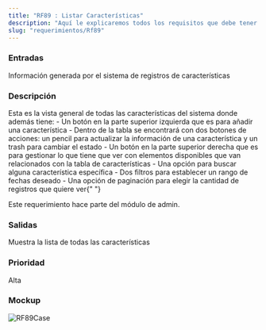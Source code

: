 ```yaml
---
title: "RF89 : Listar Características"
description: "Aquí le explicaremos todos los requisitos que debe tener para poder usar nuestro software."
slug: "requerimientos/Rf89"
---
```



<h3>Entradas</h3>
Información generada por el sistema de registros de características

<h3>Descripción</h3>
Esta es la vista general de todas las características del sistema donde además tiene:
- Un botón en la parte superior izquierda que es para añadir una característica -
Dentro de la tabla se encontrará con dos botones de acciones: un pencil para actualizar
la información de una característica y un trash para cambiar el estado - Un botón
en la parte superior derecha que es para gestionar lo que tiene que ver con elementos
disponibles que van relacionados con la tabla de características - Una opción para
buscar alguna característica específica - Dos filtros para establecer un rango de
fechas deseado - Una opción de paginación para elegir la cantidad de registros que
quiere ver{" "}

Este requerimiento hace parte del módulo de admin.

<h3>Salidas</h3>
Muestra la lista de todas las características

<h3>Prioridad</h3>
Alta

<h3>Mockup</h3>
<Image src={RF89Case} alt="RF89Case" width={3148} height={2270} />
